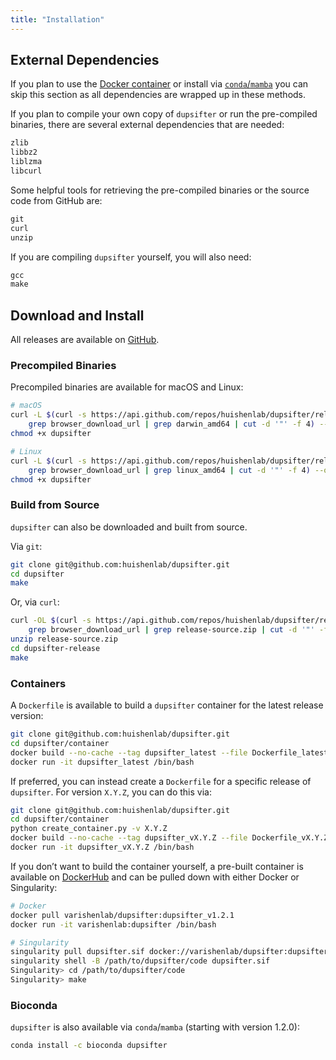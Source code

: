 ```yaml
---
title: "Installation"
---
```


## External Dependencies

:::{.callout-note}
If you plan to use the [Docker container](#containers) or install via [`conda`/`mamba`](#bioconda) you can skip this section as all
dependencies are wrapped up in these methods.
:::

If you plan to compile your own copy of `dupsifter` or run the pre-compiled binaries, there are several external
dependencies that are needed:
```default
zlib
libbz2
liblzma
libcurl
```

Some helpful tools for retrieving the pre-compiled binaries or the source code from GitHub are:
```default
git
curl
unzip
```

If you are compiling `dupsifter` yourself, you will also need:
```default
gcc
make
```

## Download and Install

All releases are available on [GitHub](https://github.com/huishenlab/dupsifter/releases).

### Precompiled Binaries

Precompiled binaries are available for macOS and Linux:
```bash
# macOS
curl -L $(curl -s https://api.github.com/repos/huishenlab/dupsifter/releases/latest |
    grep browser_download_url | grep darwin_amd64 | cut -d '"' -f 4) --output dupsifter
chmod +x dupsifter

# Linux
curl -L $(curl -s https://api.github.com/repos/huishenlab/dupsifter/releases/latest |
    grep browser_download_url | grep linux_amd64 | cut -d '"' -f 4) --output dupsifter
chmod +x dupsifter
```

### Build from Source

`dupsifter` can also be downloaded and built from source.

Via `git`:
```bash
git clone git@github.com:huishenlab/dupsifter.git
cd dupsifter
make
```

Or, via `curl`:
```bash
curl -OL $(curl -s https://api.github.com/repos/huishenlab/dupsifter/releases/latest |
    grep browser_download_url | grep release-source.zip | cut -d '"' -f 4)
unzip release-source.zip
cd dupsifter-release
make
```

### Containers

A `Dockerfile` is available to build a `dupsifter` container for the latest release version:
```bash
git clone git@github.com:huishenlab/dupsifter.git
cd dupsifter/container
docker build --no-cache --tag dupsifter_latest --file Dockerfile_latest .
docker run -it dupsifter_latest /bin/bash
```

If preferred, you can instead create a `Dockerfile` for a specific release of `dupsifter`. For version `X.Y.Z`, you can
do this via:
```bash
git clone git@github.com:huishenlab/dupsifter.git
cd dupsifter/container
python create_container.py -v X.Y.Z
docker build --no-cache --tag dupsifter_vX.Y.Z --file Dockerfile_vX.Y.Z .
docker run -it dupsifter_vX.Y.Z /bin/bash
```

If you don't want to build the container yourself, a pre-built container is available on
[DockerHub](https://hub.docker.com/r/varishenlab/dupsifter) and can be pulled down with either Docker or Singularity:
```bash
# Docker
docker pull varishenlab/dupsifter:dupsifter_v1.2.1
docker run -it varishenlab:dupsifter /bin/bash

# Singularity
singularity pull dupsifter.sif docker://varishenlab/dupsifter:dupsifter_v1.2.1
singularity shell -B /path/to/dupsifter/code dupsifter.sif
Singularity> cd /path/to/dupsifter/code
Singularity> make
```

### Bioconda

`dupsifter` is also available via `conda`/`mamba` (starting with version 1.2.0):
```bash
conda install -c bioconda dupsifter
```
